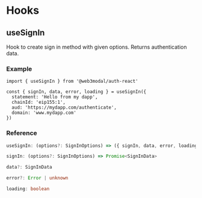 
# Hooks

## useSignIn

Hook to create sign in method with given options. Returns authentication data.

### Example

```tsx
import { useSignIn } from '@web3modal/auth-react'

const { signIn, data, error, loading } = useSignIn({
  statement: 'Hello from my dapp',
  chainId: 'eip155:1',
  aud: 'https://mydapp.com/authenticate',
  domain: 'www.mydapp.com'
})
```

### Reference

```ts
useSignIn: (options?: SignInOptions) => ({ signIn, data, error, loading })
```

```ts
signIn: (options?: SignInOptions) => Promise<SignInData>
```

```ts
data?: SignInData
```

```ts
error?: Error | unknown
```

```ts
loading: boolean
```

<SignInReference />
